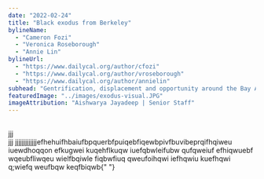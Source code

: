 ```yaml
---
date: "2022-02-24"
title: "Black exodus from Berkeley"
bylineName:
  - "Cameron Fozi"
  - "Veronica Roseborough"
  - "Annie Lin"
bylineUrl:
  - "https://www.dailycal.org/author/cfozi"
  - "https://www.dailycal.org/author/vroseborough"
  - "https://www.dailycal.org/author/annielin"
subhead: "Gentrification, displacement and opportunity around the Bay Area"
featuredImage: "../images/exodus-visual.JPG"
imageAttribution: "Aishwarya Jayadeep | Senior Staff"
---
```



<br />
jjj
<BUSDBlackEnrollment />

<br />
jjj
<DistrictMap />
jjjjjjjjjjjjjefhehuifhbaiufbpquerbfpuiqebfiqewbpivfbuvibeprqifhqiweu iuewdhoqqon
efkugwei kuqehflkuqw iuefqbwleifubw qufqweiuf efhiqwuebf wqeubfliwqeu wielfbqiwle
fiqbwfiuq qweufoihqwi iefhqwiu kuefhqwi q;wiefq weufbqw keqfbiqwb{" "}
